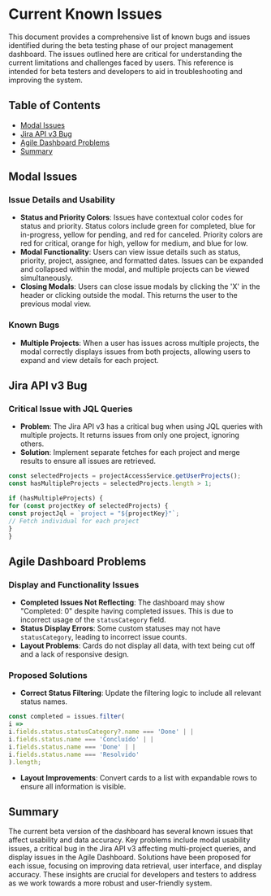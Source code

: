 # Current Known Issues

This document provides a comprehensive list of known bugs and issues identified during the beta testing phase of our project management dashboard. The issues outlined here are critical for understanding the current limitations and challenges faced by users. This reference is intended for beta testers and developers to aid in troubleshooting and improving the system.

## Table of Contents

- [Modal Issues](#modal-issues)
- [Jira API v3 Bug](#jira-api-v3-bug)
- [Agile Dashboard Problems](#agile-dashboard-problems)
- [Summary](#summary)

## Modal Issues

### Issue Details and Usability

- **Status and Priority Colors**: Issues have contextual color codes for status and priority. Status colors include green for completed, blue for in-progress, yellow for pending, and red for canceled. Priority colors are red for critical, orange for high, yellow for medium, and blue for low.
- **Modal Functionality**: Users can view issue details such as status, priority, project, assignee, and formatted dates. Issues can be expanded and collapsed within the modal, and multiple projects can be viewed simultaneously.
- **Closing Modals**: Users can close issue modals by clicking the 'X' in the header or clicking outside the modal. This returns the user to the previous modal view.

### Known Bugs

- **Multiple Projects**: When a user has issues across multiple projects, the modal correctly displays issues from both projects, allowing users to expand and view details for each project.

## Jira API v3 Bug

### Critical Issue with JQL Queries

- **Problem**: The Jira API v3 has a critical bug when using JQL queries with multiple projects. It returns issues from only one project, ignoring others.
- **Solution**: Implement separate fetches for each project and merge results to ensure all issues are retrieved.

```typescript
const selectedProjects = projectAccessService.getUserProjects();
const hasMultipleProjects = selectedProjects.length > 1;

if (hasMultipleProjects) {
for (const projectKey of selectedProjects) {
const projectJql = `project = "${projectKey}"`;
// Fetch individual for each project
}
}
```

## Agile Dashboard Problems

### Display and Functionality Issues

- **Completed Issues Not Reflecting**: The dashboard may show "Completed: 0" despite having completed issues. This is due to incorrect usage of the `statusCategory` field.
- **Status Display Errors**: Some custom statuses may not have `statusCategory`, leading to incorrect issue counts.
- **Layout Problems**: Cards do not display all data, with text being cut off and a lack of responsive design.

### Proposed Solutions

- **Correct Status Filtering**: Update the filtering logic to include all relevant status names.

```typescript
const completed = issues.filter(
i =>
i.fields.status.statusCategory?.name === 'Done' | |
i.fields.status.name === 'Concluído' | |
i.fields.status.name === 'Done' | |
i.fields.status.name === 'Resolvido'
).length;
```

- **Layout Improvements**: Convert cards to a list with expandable rows to ensure all information is visible.

## Summary

The current beta version of the dashboard has several known issues that affect usability and data accuracy. Key problems include modal usability issues, a critical bug in the Jira API v3 affecting multi-project queries, and display issues in the Agile Dashboard. Solutions have been proposed for each issue, focusing on improving data retrieval, user interface, and display accuracy. These insights are crucial for developers and testers to address as we work towards a more robust and user-friendly system.
